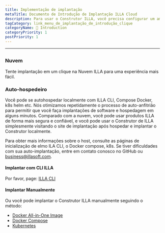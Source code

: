 ```yaml
---
title: Implementação de implantação
metaTitle: Documento de Introdução de Implantação ILLA Cloud
description: Para usar o Construtor ILLA, você precisa configurar um ambiente auto-hospedeiro localmente ou usar ILLA Cloud para ignorar o processo de compilação e usar rapidamente produtos ILLA.
tagCategory: link_menu_de_implantação_de_introdução_clique
categoryName: 👋 Introduction
categoryPriority: 1
postPriority: 1
---
```


* * *

## <Heading hidden>Introdução de implantação</Heading>

### Nuvem

Tente implantação em um clique na Nuvem ILLA para uma experiência mais fácil.

### Auto-hospedeiro

Você pode se autohospedar localmente com ILLA CLI, Compose Docker, k8s helm etc. Nós otimizamos repetidamente o processo de auto-anfitrião para permitir que você faça implantações de software e hospedagem em alguns minutos. Comparado com a nuvem, você pode usar produtos ILLA de forma mais segura e confiável, e você pode usar o Construtor de ILLA simplesmente visitando o site de implantação após hospedar e implantar o Construtor localmente.

Para obter mais informações sobre o host, consulte as páginas de inicialização de elmo ILA CLI, o Docker compose, k8s.
Se tiver dificuldades com sua auto-implantação, entre em contato conosco no GitHub ou business@illasoft.com.

#### Implantar com CLI ILLA

Por favor, page: [ILLA CLI](https://www.illacloud.com/docs/illa-cli)

#### Implantar Manualmente

Ou você pode implantar o Construtor ILLA manualmente seguindo o método:

-   [Docker All-in-One Image](https://github.com/illacloud/deploy-illa-manually/blob/main/docker/README.md)
-   [Docker Compose](https://github.com/illacloud/deploy-illa-manually/blob/main/docker-compose/README.md)
-   [Kubernetes](https://github.com/illacloud/deploy-illa-manually/blob/main/kubernetes/README.md)
